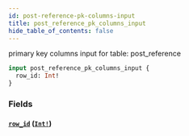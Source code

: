```yaml
---
id: post-reference-pk-columns-input
title: post_reference_pk_columns_input
hide_table_of_contents: false
---
```


primary key columns input for table: post_reference

```graphql
input post_reference_pk_columns_input {
  row_id: Int!
}
```

### Fields

#### [`row_id`](#) ([`Int!`](../scalars/int))
